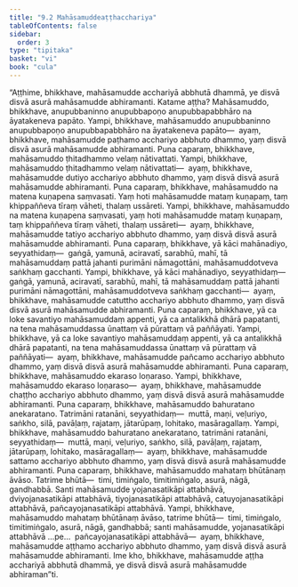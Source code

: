 ```yaml
---
title: "9.2 Mahāsamuddeaṭṭhacchariya"
tableOfContents: false
sidebar:
  order: 3
type: "tipitaka"
basket: "vi"
book: "cula"
---
```



<DynamicBreadcrumb />

<Division number="384" book="cula" bookNo="4" page="419">

<Paragraph number="1859" book="cula">
“Aṭṭhime, bhikkhave, mahāsamudde acchariyā abbhutā dhammā, ye disvā disvā asurā mahāsamudde abhiramanti. Katame aṭṭha?
</Paragraph>

<Paragraph number="1860" book="cula">
Mahāsamuddo, bhikkhave, anupubbaninno anupubbapoṇo anupubbapabbhāro na āyatakeneva papāto. Yampi, bhikkhave, mahāsamuddo anupubbaninno anupubbapoṇo anupubbapabbhāro na āyatakeneva papāto—  ayaṃ, bhikkhave, mahāsamudde paṭhamo acchariyo abbhuto dhammo, yaṃ disvā disvā asurā mahāsamudde abhiramanti.
</Paragraph>

<Paragraph number="1861" book="cula">
Puna caparaṃ, bhikkhave, mahāsamuddo ṭhitadhammo velaṃ nātivattati. Yampi, bhikkhave, mahāsamuddo ṭhitadhammo velaṃ nātivattati—  ayaṃ, bhikkhave, mahāsamudde dutiyo acchariyo abbhuto dhammo, yaṃ disvā disvā asurā mahāsamudde abhiramanti.
</Paragraph>

<Paragraph number="1862" book="cula">
Puna caparaṃ, bhikkhave, mahāsamuddo na matena kuṇapena saṃvasati. Yaṃ hoti mahāsamudde mataṃ kuṇapaṃ, taṃ khippaññeva tīraṃ vāheti, thalaṃ ussāreti. Yampi, bhikkhave, mahāsamuddo na matena kuṇapena saṃvasati, yaṃ hoti mahāsamudde mataṃ kuṇapaṃ, taṃ khippaññeva tīraṃ vāheti, thalaṃ ussāreti—  ayaṃ, bhikkhave, mahāsamudde tatiyo acchariyo abbhuto dhammo, yaṃ disvā disvā asurā mahāsamudde abhiramanti.
</Paragraph>

<Paragraph number="1863" book="cula">
Puna caparaṃ, bhikkhave, yā kāci mahānadiyo, seyyathidaṃ—  gaṅgā, yamunā, aciravatī, sarabhū, mahī, tā mahāsamuddaṃ pattā jahanti purimāni nāmagottāni, mahāsamuddotveva saṅkhaṃ gacchanti. Yampi, bhikkhave, yā kāci mahānadiyo, seyyathidaṃ—  gaṅgā, yamunā, aciravatī, sarabhū, mahī, tā mahāsamuddaṃ pattā jahanti purimāni nāmagottāni, mahāsamuddotveva saṅkhaṃ gacchanti—  ayaṃ, bhikkhave, mahāsamudde catuttho acchariyo abbhuto dhammo, yaṃ disvā disvā asurā mahāsamudde abhiramanti.
</Paragraph>

<Paragraph number="1864" book="cula">
Puna caparaṃ, bhikkhave, yā ca loke savantiyo mahāsamuddaṃ appenti, yā ca antalikkhā dhārā papatanti, na tena mahāsamuddassa ūnattaṃ vā pūrattaṃ vā paññāyati. Yampi, bhikkhave, yā ca loke savantiyo mahāsamuddaṃ appenti, yā ca antalikkhā dhārā papatanti, na tena mahāsamuddassa ūnattaṃ vā pūrattaṃ vā paññāyati—  ayaṃ, bhikkhave, mahāsamudde pañcamo acchariyo abbhuto dhammo, yaṃ disvā disvā asurā mahāsamudde abhiramanti.
</Paragraph>

<Paragraph number="1865" book="cula">
Puna caparaṃ, bhikkhave, mahāsamuddo ekaraso loṇaraso. Yampi, bhikkhave, mahāsamuddo ekaraso loṇaraso—  ayaṃ, bhikkhave, mahāsamudde chaṭṭho acchariyo abbhuto dhammo, yaṃ disvā disvā asurā mahāsamudde abhiramanti.
</Paragraph>

<Paragraph number="1866" book="cula">
Puna caparaṃ, bhikkhave, mahāsamuddo bahuratano anekaratano. Tatrimāni ratanāni, seyyathidaṃ—  muttā, maṇi, veḷuriyo, saṅkho, silā, pavāḷaṃ, rajataṃ, jātarūpaṃ, lohitako, masāragallaṃ. Yampi, bhikkhave, mahāsamuddo bahuratano anekaratano, tatrimāni ratanāni, seyyathidaṃ—  muttā, maṇi, veḷuriyo, saṅkho, silā, pavāḷaṃ, rajataṃ, jātarūpaṃ, lohitako, masāragallaṃ—  ayaṃ, bhikkhave, mahāsamudde sattamo acchariyo abbhuto dhammo, yaṃ disvā disvā asurā mahāsamudde abhiramanti.
</Paragraph>

<Paragraph number="1867" book="cula">
Puna caparaṃ, bhikkhave, mahāsamuddo mahataṃ bhūtānaṃ āvāso. Tatrime bhūtā—  timi, timiṅgalo, timitimiṅgalo, asurā, nāgā, gandhabbā. Santi mahāsamudde yojanasatikāpi attabhāvā, dviyojanasatikāpi attabhāvā, tiyojanasatikāpi attabhāvā, catuyojanasatikāpi attabhāvā, pañcayojanasatikāpi attabhāvā. Yampi, bhikkhave, mahāsamuddo mahataṃ bhūtānaṃ āvāso, tatrime bhūtā—  timi, timiṅgalo, timitimiṅgalo, asurā, nāgā, gandhabbā; santi mahāsamudde, yojanasatikāpi attabhāvā …pe…  pañcayojanasatikāpi attabhāvā—  ayaṃ, bhikkhave, mahāsamudde aṭṭhamo acchariyo abbhuto dhammo, yaṃ disvā disvā asurā mahāsamudde abhiramanti. Ime kho, bhikkhave, mahāsamudde aṭṭha acchariyā abbhutā dhammā, ye disvā disvā asurā mahāsamudde abhiraman”ti.
</Paragraph>
</Division>